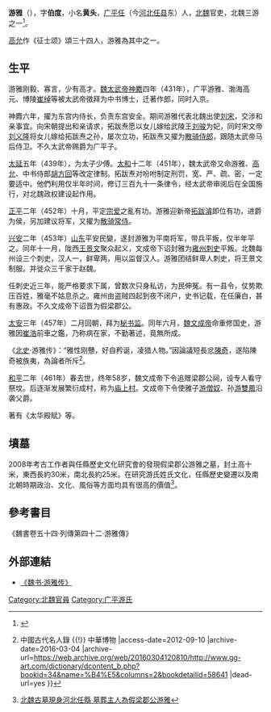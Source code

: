 '''游雅'''（{{bd|404年||461年||catIdx=Y游}}），字'''伯度'''，小名'''黄头'''，[[广平|广平]][[任|任]]（今[[河北|河北]][[任县|任县]]东）人，[[北魏|北魏]]官吏，北魏三游之一<ref>{{Cite web |url=http://gushi.1000space.com/gushi2/sanyousanyou.html |title=北魏三游 —— 游雅、游明根、游肇 |access-date=2012-09-10 |archive-url=https://web.archive.org/web/20130610152936/http://gushi.1000space.com/gushi2/sanyousanyou.html |archive-date=2013-06-10 |dead-url=yes }}</ref>。

[[高允|高允]]作《征士颂》頌三十四人，游雅為其中之一。

==生平==
游雅刚毅、寡言，少有高才。[[魏太武帝|魏太武帝]][[神䴥|神䴥]]四年（431年），广平游雅、渤海高元、博陵[[崔绰|崔绰]]等被太武帝徵拜为中书博士，迁著作郎，同时入京。

神麚六年，擢为东宫内侍长，负责东宫安全。期间游雅代表北魏出使[[刘宋|刘宋]]，交涉和亲事宜。向宋朝提出和亲请求，拓跋焘愿以女儿嫁给武陵王[[刘骏|刘骏]]为妃，同时宋文帝[[刘义隆|刘义隆]]将女儿嫁给拓跋焘之孙，屡次立功，拓跋焘又擢为[[散骑侍郎|散骑侍郎]]，跟随太武帝马后侍卫。不久太武帝赐爵为广平子。

[[太延|太延]]五年（439年），为太子少傅。[[太和_(北魏)|太和]]十二年（451年），魏太武帝又命游雅、[[高允|高允]]、中书侍郎[[胡方回|胡方回]]等改定律制。拓跋焘对吩咐制定刑罚，宽、严、疏、密，一定要适中。他們利用仅半年时间，修订三百九十一条律令，经太武帝审阅后在全国施行，对北魏政权建设起作用。

[[正平_(北魏)|正平]]二年（452年）十月，平定[[宗爱|宗爱]]之亂有功。游雅迎新帝[[拓跋濬|拓跋濬]]即位有功，进爵为侯，另加建议将军，又擢为[[散骑常侍|散骑常侍]]。

[[興安_(北魏)|兴安]]二年（453年）[[山东|山东]]平安民變，遂封游雅为平南将军，带兵平叛，仅半年平之。同年十一月，陇西[[王景文|王景文]]聚众起义，文成帝下诏封雅为[[鳳翔縣|雍州]][[刺史|刺史]]平叛。北魏每州设三个刺史，汉人一，鲜卑两，用以监督汉人。游雅团结鲜卑人刺史，将王景文制服。并徙众三千家于赵魏。

任刺史近三年，能严格要求下属，曾数次只身私访，为民伸冤。有一县令，仗势欺压百姓，雅毫不姑息杀之。雍州由盗贼四起到夜不闭户，史书记载，在任廉白，甚有惠政。不久文成帝下诏晋为假梁郡公。

[[太安_(北魏)|太安]]三年（457年）二月回朝，拜为[[秘书监|秘书监]]。同年六月，[[魏文成帝|魏文成帝]]命重修国史，游雅因[[崔浩|崔浩]]前車之鑑，乃称病在家，不勤著述，竟無所成。

《[[北史|北史]]·游雅传》：“雅性刚戇，好自矜诞，凌猎人物。”因論議短長忿[[陳奇|陳奇]]，遂陷陳奇被族夷，為論者所斥<ref>{{Cite web |url=http://www.gg-art.com/dictionary/dcontent_b.php?bookid=34&name=%B4%E5&columns=2&bookdetailid=58641 |title=游雅 {{!}} 中國古代名人錄 {{!}} 中華博物 |access-date=2012-09-10 |archive-date=2016-03-04 |archive-url=https://web.archive.org/web/20160304120810/http://www.gg-art.com/dictionary/dcontent_b.php?bookid=34&name=%B4%E5&columns=2&bookdetailid=58641 |dead-url=yes }}</ref>。

[[和平|和平]]二年（461年）春去世，终年58岁，魏文成帝下令追赠梁郡公祠，设专人看守祭坟。后逐渐发展繁衍成村，称为[[庙上村|庙上村]]。文成帝下令使雅子[[游僧奴|游僧奴]]、孙[[游雙鳳|游雙鳳]]沿袭父爵。

著有《太华殿赋》等。

==墳墓==
2008年考古工作者與任縣歷史文化研究會的發現假梁郡公游雅之墓，封土高十米，東西長約30米，南北長約25米。在研究游氏姓氏文化，任縣歷史變遷以及南北朝時期政治、文化、風俗等方面均具有很高的價值<ref>[http://big5.china.com.cn/culture/txt/2008-07/09/content_15982821.htm 北魏古墓現身河北任縣 墓葬主人為假梁郡公游雅]</ref>。

==參考書目==
《魏書卷五十四·列傳第四十二·游雅傳》
{{reflist}}

==外部連結==
*[http://gushi.1000space.com/gushi2/sanyouweishu.html 《魏书·游雅传》]{{Dead link|date=2018年10月 |bot=InternetArchiveBot |fix-attempted=yes }}

[[Category:北魏官員|Category:北魏官員]]
[[Category:广平游氏|Category:广平游氏]]
